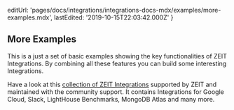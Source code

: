   editUrl:
    'pages/docs/integrations/integrations-docs-mdx/examples/more-examples.mdx',
  lastEdited: '2019-10-15T22:03:42.000Z'
}

## More Examples

This is a just a set of basic examples showing the key functionalities of ZEIT Integrations. By combining all these features you can build some interesting Integrations.

Have a look at this [collection of ZEIT Integrations](https://github.com/zeit/integrations) supported by ZEIT and maintained with the community support. It contains Integrations for Google Cloud, Slack, LightHouse Benchmarks, MongoDB Atlas and many more.
